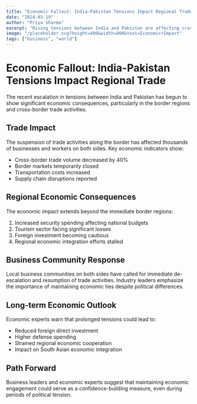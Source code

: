 ```yaml
---
title: "Economic Fallout: India-Pakistan Tensions Impact Regional Trade"
date: "2024-03-19"
author: "Priya Sharma"
excerpt: "Rising tensions between India and Pakistan are affecting cross-border trade and regional economic stability."
image: "/placeholder.svg?height=400&width=800&text=Economic+Impact"
tags: ["business", "world"]
---
```


# Economic Fallout: India-Pakistan Tensions Impact Regional Trade

The recent escalation in tensions between India and Pakistan has begun to show significant economic consequences, particularly in the border regions and cross-border trade activities.

## Trade Impact

The suspension of trade activities along the border has affected thousands of businesses and workers on both sides. Key economic indicators show:

- Cross-border trade volume decreased by 40%
- Border markets temporarily closed
- Transportation costs increased
- Supply chain disruptions reported

## Regional Economic Consequences

The economic impact extends beyond the immediate border regions:

1. Increased security spending affecting national budgets
2. Tourism sector facing significant losses
3. Foreign investment becoming cautious
4. Regional economic integration efforts stalled

## Business Community Response

Local business communities on both sides have called for immediate de-escalation and resumption of trade activities. Industry leaders emphasize the importance of maintaining economic ties despite political differences.

## Long-term Economic Outlook

Economic experts warn that prolonged tensions could lead to:

- Reduced foreign direct investment
- Higher defense spending
- Strained regional economic cooperation
- Impact on South Asian economic integration

## Path Forward

Business leaders and economic experts suggest that maintaining economic engagement could serve as a confidence-building measure, even during periods of political tension. 